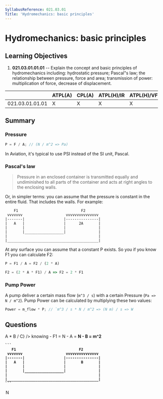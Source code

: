```yaml
---
SyllabusReference: 021.03.01
Title: 'Hydromechanics: basic principles'
---
```


# Hydromechanics: basic principles

## Learning Objectives

1. **021.03.01.01.01** -- Explain the concept and basic principles of
   hydromechanics including: hydrostatic pressure; Pascal"s law; the
   relationship between pressure, force and area; transmission of power:
   multiplication of force, decrease of displacement.

|                 | ATPL(A) | CPL(A) | ATPL(H)/IR | ATPL(H)/VFR | CPL(H) | IR  | CBIR(A) |
| --------------- | ------- | ------ | ---------- | ----------- | ------ | --- | ------- |
| 021.03.01.01.01 | X       | X      | X          | X           | X      |     |         |

## Summary

### Pressure

```js
P = F / A; // (N / m^2 => Pa)
```

In Aviation, it's typical to use PSI instead of the SI unit, Pascal.

### Pascal's law

> Pressure in an enclosed container is transmitted equally and undiminished to all parts of
> the container and acts at right angles to the enclosing walls.

Or, in simpler terms: you can assume that the pressure is constant in the
entire fluid. That includes the walls. For example:

```
    F1                             F2
 vvvvvvv                    vvvvvvvvvvvvvvv
|-------|                  |---------------|
|   A   |                  |      2A       |
|       |                  |               |
|       |__________________|               |
|                                          |
|__________________________________________|
```

At any surface you can assume that a constant P exists. So you if you know F1
you can calculate F2:

```js
P = F1 / A = F2 / (2 * A)

F2 = (2 * A * F1) / A => F2 = 2 * F1
```

### Pump Power

A pump deliver a certain mass flow (`m^3 / s`) with a certain Pressure (`Pa => N / m^2`).
Pump Power can be calculated by multiplying these two values:

```js
Power = m_flow * P; // `m^3 / s * N / m^2 => (N m) / s => W
```

## Questions

<Question variant="calculation" id="ZLrZrAAp" lo="021.03.01.01.01">
  <Variables 
    variables={{
      A: [10, 20, 40, 50],
      B: [5],
      C: [10, 20, 50, 100]
    }}
    answerFunction={(A, B, C) => A * B / C}
  />
  <Text>
    knowing 
    - F1 = <A /> N
    - A = <B /> N
    - B = <C /> m^2

    ```
       F1                             F2
     vvvvvvv                    vvvvvvvvvvvvvvv
    |-------|                  |---------------|
    |   A   |                  |       B       |
    |       |                  |               |
    |       |__________________|               |
    |                                          |
    |__________________________________________|
    ```

  </Text>
  <Option id="ZLrZrAAp-1"><Answer />N</Option>
</Question>

